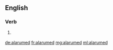 ==English==

===Verb===
{{head|en|verb form}}

# {{context|archaic|rare|lang=en}} {{en-past of|alarum}}

[[de:alarumed]]
[[fr:alarumed]]
[[mg:alarumed]]
[[ml:alarumed]]